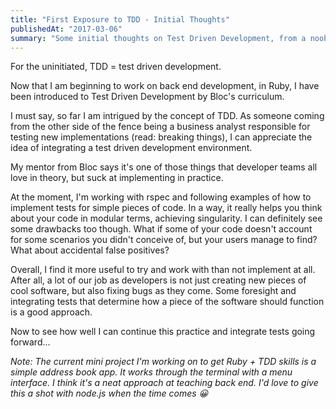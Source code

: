 ```yaml
---
title: "First Exposure to TDD - Initial Thoughts"
publishedAt: "2017-03-06"
summary: "Some initial thoughts on Test Driven Development, from a noob perspective"
---
```


For the uninitiated, TDD = test driven development.

Now that I am beginning to work on back end development, in Ruby, I have been introduced to Test Driven Development by Bloc's curriculum.

I must say, so far I am intrigued by the concept of TDD. As someone coming from the other side of the fence being a business analyst responsible for testing new implementations (read: breaking things), I can appreciate the idea of integrating a test driven development environment.

My mentor from Bloc says it's one of those things that developer teams all love in theory, but suck at implementing in practice.

At the moment, I'm working with rspec and following examples of how to implement tests for simple pieces of code. In a way, it really helps you think about your code in modular terms, achieving singularity. I can definitely see some drawbacks too though. What if some of your code doesn't account for some scenarios you didn't conceive of, but your users manage to find? What about accidental false positives?

Overall, I find it more useful to try and work with than not implement at all. After all, a lot of our job as developers is not just creating new pieces of cool software, but also fixing bugs as they come. Some foresight and integrating tests that determine how a piece of the software should function is a good approach.

Now to see how well I can continue this practice and integrate tests going forward...

_Note: The current mini project I'm working on to get Ruby + TDD skills is a simple address book app. It works through the terminal with a menu interface. I think it's a neat approach at teaching back end. I'd love to give this a shot with node.js when the time comes 😀_
